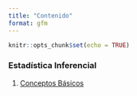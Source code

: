 ```yaml
---
title: "Contenido"
format: gfm
---
```


```r
knitr::opts_chunk$set(echo = TRUE)
```

### Estadística Inferencial

1. [Conceptos Básicos](./Contenido/1_Estadística_Inferencial/1_Conceptos_Básicos/doc.html)
